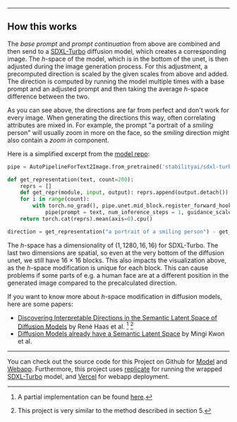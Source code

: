 
---

## How this works

The *base prompt* and *prompt continuation* from above are combined and then send to a [SDXL-Turbo](https://huggingface.co/stabilityai/sdxl-turbo) diffusion model, which creates a corresponding image.
The $h$-space of the model, which is in the bottom of the unet, is then adjusted during the image generation process.
For this adjustment, a precomputed direction is scaled by the given scales from above and added. The direction is computed by running the model multiple times with a base prompt and an adjusted prompt and then taking the average $h$-space difference between the two.

As you can see above, the directions are far from perfect and don't work for every image. When generating the directions this way, often correlating attributes are mixed in. For example, the prompt "a portrait of a *smiling* person" will usually zoom in more on the face, so the *smiling* direction might also contain a *zoom in* component.

Here is a simplified excerpt from the [model repo](https://github.com/JonasLoos/sdxl-turbo-h-space-modification-model):

```python
pipe = AutoPipelineForText2Image.from_pretrained('stabilityai/sdxl-turbo', torch_dtype=torch.float16, variant="fp16").to('cuda')

def get_representation(text, count=200):
    reprs = []
    def get_repr(module, input, output): reprs.append(output.detach())
    for i in range(count):
        with torch.no_grad(), pipe.unet.mid_block.register_forward_hook(get_repr):
            pipe(prompt = text, num_inference_steps = 1, guidance_scale=0.0)
    return torch.cat(reprs).mean(axis=0).cpu()

direction = get_representation("a portrait of a smiling person") - get_representation("a portrait of a person")
```

The $h$-space has a dimensionality of $(1,1280,16,16)$ for SDXL-Turbo. The last two dimensions are spatial, so even at the very bottom of the diffusion unet, we still have $16\times16$ blocks. This also impacts the visualization above, as the $h$-space modification is unique for each block. This can cause problems if some parts of e.g. a human face are at a different position in the generated image compared to the precalculated direction.

If you want to know more about $h$-space modification in diffusion models, here are some papers:
* [Discovering Interpretable Directions in the Semantic Latent Space of Diffusion Models](https://arxiv.org/abs/2303.11073v1) by René Haas et al. [^paper-impl] [^paper-similar]
* [Diffusion Models already have a Semantic Latent Space](https://arxiv.org/abs/2210.10960v2) by Mingi Kwon et al.

---

You can check out the source code for this Project on Github for [Model](https://github.com/JonasLoos/sdxl-turbo-h-space-modification-model) and [Webapp](https://github.com/JonasLoos/sdxl-turbo-h-space-modification-backend). Furthermore, this project uses [replicate](https://replicate.com/) for running the wrapped [SDXL-Turbo](https://huggingface.co/stabilityai/sdxl-turbo) model, and [Vercel](https://vercel.com/) for webapp deployment.


[^paper-impl]: A partial implementation can be found [here](https://github.com/JonasLoos/h-space-directions).
[^paper-similar]: This project is very similar to the method described in section 5.
